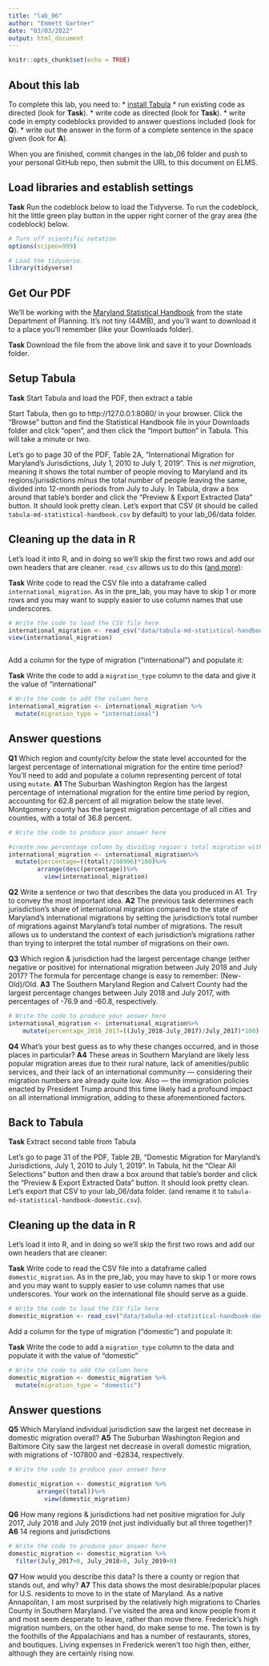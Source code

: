 ```yaml
---
title: "lab_06"
author: "Emmett Gartner"
date: "03/03/2022"
output: html_document
---
```


```r
knitr::opts_chunk$set(echo = TRUE)
```

## About this lab

To complete this lab, you need to:
* [install Tabula](https://tabula.technology/)
* run existing code as directed (look for **Task**).
* write code as directed (look for **Task**).
* write code in empty codeblocks provided to answer questions included (look for **Q**).
* write out the answer in the form of a complete sentence in the space given (look for **A**).

When you are finished, commit changes in the lab_06 folder and push to your personal GitHub repo, then submit the URL to this document on ELMS.

## Load libraries and establish settings

**Task** Run the codeblock below to load the Tidyverse. To run the codeblock, hit the little green play button in the upper right corner of the gray area (the codeblock) below.

```r
# Turn off scientific notation
options(scipen=999)

# Load the tidyverse.
library(tidyverse)
```

## Get Our PDF

We'll be working with the [Maryland Statistical Handbook](https://planning.maryland.gov/MSDC/Documents/md-statistical-handbook.pdf) from the state Department of Planning. It's not tiny (44MB), and you'll want to download it to a place you'll remember (like your Downloads folder).

**Task** Download the file from the above link and save it to your Downloads folder.

## Setup Tabula

**Task** Start Tabula and load the PDF, then extract a table

Start Tabula, then go to http://127.0.0.1:8080/ in your browser. Click the "Browse" button and find the Statistical Handbook file in your Downloads folder and click "open", and then click the "Import button" in Tabula. This will take a minute or two.

Let's go to page 30 of the PDF, Table 2A, "International Migration for Maryland's Jurisdictions, July 1, 2010 to July 1, 2019". This is _net migration_, meaning it shows the total number of people moving to Maryland and its regions/jurisdictions _minus_ the total number of people leaving the same, divided into 12-month periods from July to July. In Tabula, draw a box around that table's border and click the "Preview & Export Extracted Data" button. It should look pretty clean. Let's export that CSV (it should be called `tabula-md-statistical-handbook.csv` by default) to your lab_06/data folder.

## Cleaning up the data in R

Let's load it into R, and in doing so we'll skip the first two rows and add our own headers that are cleaner. `read_csv` allows us to do this ([and more](https://readr.tidyverse.org/reference/read_delim.html)):

**Task** Write code to read the CSV file into a dataframe called `international_migration`. As in the pre_lab, you may have to skip 1 or more rows and you may want to supply easier to use column names that use underscores.

```r
# Write the code to load the CSV file here
international_migration <- read_csv("data/tabula-md-statistical-handbook.csv", skip=2, col_names=c("State/Jurisdiction", "July_2011", "July_2012", "July_2013", "July_2014", "July_2015", "July_2016", "July_2017", "July_2018", "July_2019", "total"))%>%
view(international_migration)



```

Add a column for the type of migration ("international") and populate it:

**Task** Write the code to add a `migration_type` column to the data and give it the value of "international"

```r
# Write the code to add the column here
international_migration <- international_migration %>%
  mutate(migration_type = "international")

```

## Answer questions

**Q1** Which region and county/city _below_ the state level accounted for the largest percentage of international migration for the entire time period? You'll need to add and populate a column representing percent of total using `mutate`.
**A1** The Suburban Washington Region has the largest percentage of international migration for the entire time period by region, accounting for 62.8 percent of all migration below the state level. Montgomery county has the largest migration percentage of all cities and counties, with a total of 36.8 percent.

```r
# Write the code to produce your answer here

#create new percentage column by dividing region's total migration with Maryland's total migration, multiply x 100 for percentage share.
international_migration <- international_migration%>%
  mutate(percentage=((total)/198996)*100)%>%
        arrange(desc(percentage))%>%
          view(international_migration)
```

**Q2** Write a sentence or two that describes the data you produced in A1. Try to convey the most important idea.
**A2** The previous task determines each jurisdiction's share of international migration compared to the state of Maryland's international migrations by setting the jurisdiction's total number of migrations against Maryland's total number of migrations. The result allows us to understand the context of each jurisdiction's migrations rather than trying to interpret the total number of migrations on their own.

**Q3** Which region & jurisdiction had the largest percentage change (either negative or positive) for international migration between July 2018 and July 2017? The formula for percentage change is easy to remember: (New-Old)/Old.
**A3** The Southern Maryland Region and Calvert County had the largest percentage changes between July 2018 and July 2017, with percentages of -76.9 and -60.8, respectively.

```r
# Write the code to produce your answer here
international_migration <- international_migration%>%
    mutate(percentage_2018_2017=((July_2018-July_2017)/July_2017)*100)


```

**Q4** What's your best guess as to why these changes occurred, and in those places in particular?
**A4** These areas in Southern Maryland are likely less popular migration areas due to their rural nature, lack of amenities/public services, and their lack of an international community — considering their migration numbers are already quite low. Also — the immigration policies enacted by President Trump around this time likely had a profound impact on all international immigration, adding to these aforementioned factors. 


## Back to Tabula

**Task** Extract second table from Tabula

Let's go to page 31 of the PDF, Table 2B, "Domestic Migration for Maryland's Jurisdictions, July 1, 2010 to July 1, 2019". In Tabula, hit the "Clear All Selections" button and then draw a box around that table's border and click the "Preview & Export Extracted Data" button. It should look pretty clean. Let's export that CSV to your lab_06/data folder. (and rename it to `tabula-md-statistical-handbook-domestic.csv`).

## Cleaning up the data in R

Let's load it into R, and in doing so we'll skip the first two rows and add our own headers that are cleaner:

**Task** Write code to read the CSV file into a dataframe called `domestic_migration`. As in the pre_lab, you may have to skip 1 or more rows and you may want to supply easier to use column names that use underscores. Your work on the international file should serve as a guide.

```r
# Write the code to load the CSV file here
domestic_migration <- read_csv("data/tabula-md-statistical-handbook-domestic.csv", skip=2, col_names=c("State/Jurisdiction", "July_2011", "July_2012", "July_2013", "July_2014", "July_2015", "July_2016", "July_2017", "July_2018", "July_2019", "total"))

```

Add a column for the type of migration ("domestic") and populate it:

**Task** Write the code to add a `migration_type` column to the data and populate it with the value of "domestic"

```r
# Write the code to add the column here
domestic_migration <- domestic_migration %>%
  mutate(migration_type = "domestic")
```

## Answer questions
**Q5** Which Maryland individual jurisdiction saw the largest net decrease in domestic migration overall?
**A5** The Suburban Washington Region and Baltimore City saw the largest net decrease in overall domestic migration, with migrations of -107800 and -62834, respectively.

```r
# Write the code to produce your answer here

domestic_migration <- domestic_migration %>%
        arrange((total))%>%
          view(domestic_migration)
```

**Q6** How many regions & jurisdictions had net positive migration for July 2017, July 2018 and July 2019 (not just individually but all three together)?
**A6** 14 regions and jurisdictions 

```r
# Write the code to produce your answer here
domestic_migration <- domestic_migration %>%
  filter(July_2017>0, July_2018>0, July_2019>0)

```

**Q7** How would you describe this data? Is there a county or region that stands out, and why?
**A7** This data shows the most desirable/popular places for U.S. residents to move to in the state of Maryland. As a native Annapolitan, I am most surprised by the relatively high migrations to Charles County in Southern Maryland. I've visited the area and know people from it and most seem desperate to leave, rather than move there. Frederick's high migration numbers, on the other hand, do make sense to me. The town is by the foothills of the Appalachians and has a number of restaurants, stores, and boutiques. Living expenses in Frederick weren't too high then, either, although they are certainly rising now.
